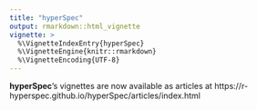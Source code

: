 ```yaml
---
title: "hyperSpec"
output: rmarkdown::html_vignette
vignette: >
  %\VignetteIndexEntry{hyperSpec}
  %\VignetteEngine{knitr::rmarkdown}
  %\VignetteEncoding{UTF-8}
---
```


**hyperSpec**'s vignettes are now available as articles at 
https://r-hyperspec.github.io/hyperSpec/articles/index.html

